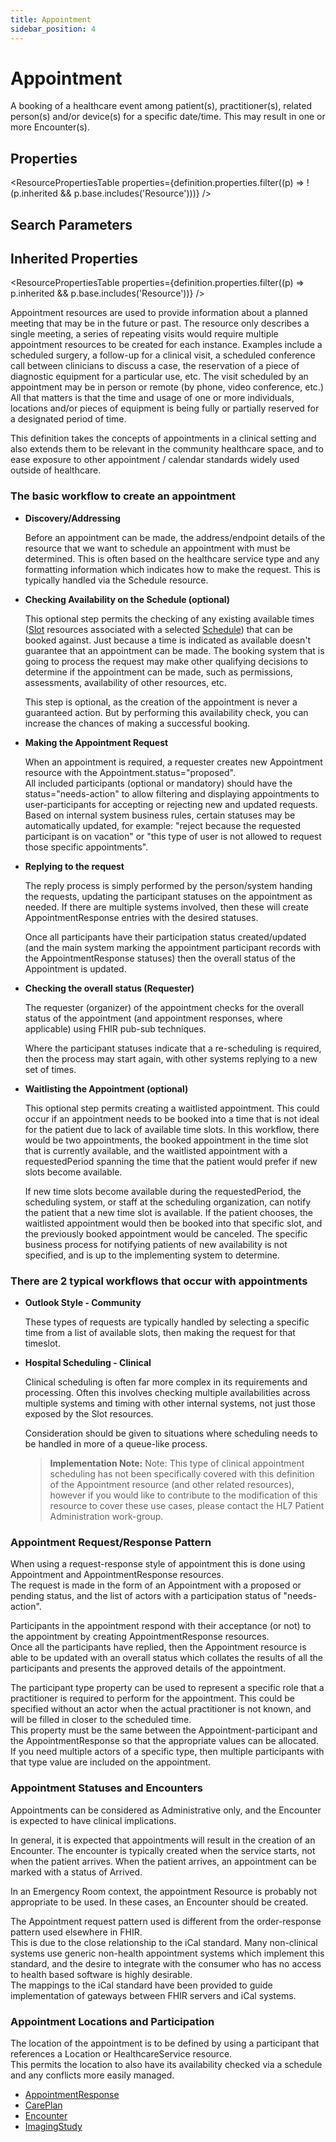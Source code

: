 ```yaml
---
title: Appointment
sidebar_position: 4
---
```



# Appointment

A booking of a healthcare event among patient(s), practitioner(s), related person(s) and/or device(s) for a specific date/time. This may result in one or more <Link to="/docs/api/fhir/resources/encounter">Encounter</Link>(s).

<Tabs queryString="section">
  <TabItem value="schema" label="Schema" default>

## Properties

<ResourcePropertiesTable
  properties={definition.properties.filter((p) => !(p.inherited && p.base.includes('Resource')))}
/>

## Search Parameters

<SearchParamsTable searchParams={definition.searchParameters} />

## Inherited Properties

<ResourcePropertiesTable properties={definition.properties.filter((p) => p.inherited && p.base.includes('Resource'))} />

  </TabItem>
  <TabItem value="usage" label="Usage">
<div> <a name="scope"></a> <p> <Link to="/docs/api/fhir/resources/appointment">Appointment</Link> resources are used to provide information about a planned meeting that may be in the future or past. The resource only describes a single meeting, a series of repeating visits would require multiple appointment resources to be created for each instance. Examples include a scheduled surgery, a follow-up for a clinical visit, a scheduled conference call between clinicians to discuss a case, the reservation of a piece of diagnostic equipment for a particular use, etc. The visit scheduled by an appointment may be in person or remote (by phone, video conference, etc.)  All that matters is that the time and usage of one or more individuals, locations and/or pieces of equipment is being fully or partially reserved for a designated period of time. </p> <p> This definition takes the concepts of appointments in a clinical setting and also extends them to be relevant in the community healthcare space, and to ease exposure to other appointment / calendar standards widely used outside of healthcare. </p> <a name="basic-workflow"></a>     <h3 class="self-link-parent"> The basic workflow to create an appointment <a href="https://www.hl7.org/fhir/appointment.html#basic-workflow" title="link to here" class="self-link"></a></h3> <ul> <li> <b>Discovery/Addressing</b> <p> Before an appointment can be made, the address/endpoint details of the resource that we want  to schedule an appointment with must be determined. This is often based on the healthcare service type and any formatting information which indicates how to make the request. This is typically handled via the <Link to="/docs/api/fhir/resources/schedule">Schedule</Link> resource. </p> </li> <li> <b>Checking Availability on the <Link to="/docs/api/fhir/resources/schedule">Schedule</Link> (optional)</b> <p> This optional step permits the checking of any existing available times  (<a href="/docs/api/fhir/resources/slot">Slot</a> resources associated with a selected <a href="/docs/api/fhir/resources/schedule">Schedule</a>) that can be booked against. Just because a time is indicated as available doesn't guarantee that an appointment can be made. The booking system that is going to process the request may make other qualifying decisions to determine if the appointment can be made, such as permissions, assessments, availability of other resources, etc. </p> <p> This step is optional, as the creation of the appointment is never a guaranteed action. But by performing this availability check, you can increase the chances of making a successful booking. </p> </li> <li> <b>Making the <Link to="/docs/api/fhir/resources/appointment">Appointment</Link> Request</b> <p> When an appointment is required, a requester creates new <Link to="/docs/api/fhir/resources/appointment">Appointment</Link> resource with the <Link to="/docs/api/fhir/resources/appointment">Appointment</Link>.status="proposed".<br/> All included participants (optional or mandatory) should have the status="needs-action" to allow filtering and displaying appointments to user-participants for accepting or rejecting new and updated requests. Based on internal system business rules, certain statuses may be automatically updated, for example: "reject because the requested participant is on vacation" or  "this type of user is not allowed to request those specific appointments". </p> </li> <li> <b>Replying to the request</b> <p> The reply process is simply performed by the person/system handing the requests, updating the participant statuses on the appointment as needed. If there are multiple systems involved, then these will create <Link to="/docs/api/fhir/resources/appointmentresponse">AppointmentResponse</Link> entries with the desired statuses. </p> <p> Once all participants have their participation status created/updated (and the main system marking the appointment participant records with the <Link to="/docs/api/fhir/resources/appointmentresponse">AppointmentResponse</Link> statuses) then the overall status of the <Link to="/docs/api/fhir/resources/appointment">Appointment</Link> is updated. </p> </li> <li> <b>Checking the overall status (Requester)</b> <p> The requester (organizer) of the appointment checks for the overall status of the appointment (and appointment responses, where applicable) using FHIR pub-sub techniques. </p> <p> Where the participant statuses indicate that a re-scheduling is required, then the process may start again, with other systems replying to a new set of times. </p> </li> <li> <b>Waitlisting the <Link to="/docs/api/fhir/resources/appointment">Appointment</Link> (optional)</b> <p> This optional step permits creating a waitlisted appointment. This could occur if an appointment needs to be booked into a time that is not ideal for the patient due to lack of available time slots.  In this workflow, there would be two appointments, the booked appointment in the time  slot that is currently available, and the waitlisted appointment with a requestedPeriod spanning the time that the patient would prefer if new slots become available. </p> <p> If new time slots become available during the requestedPeriod, the scheduling system, or staff at the scheduling organization, can notify the patient that a new time slot is available.  If the patient chooses, the waitlisted appointment would then be booked into that specific slot, and the previously booked  appointment would be canceled.  The specific business process for notifying patients of new availability is not specified, and is up to the implementing system to determine. </p> </li> </ul> <a name="workflow-types"></a> <h3 class="self-link-parent"> There are 2 typical workflows that occur with appointments <a href="https://www.hl7.org/fhir/appointment.html#workflow-types" title="link to here" class="self-link"></a></h3> <ul> <li> <b>Outlook Style - Community</b> <p> These types of requests are typically handled by selecting a specific time from a list of available slots, then making the request for that timeslot. </p> </li> <li> <b>Hospital Scheduling - Clinical</b> <p> Clinical scheduling is often far more complex in its requirements and processing. Often this involves checking multiple availabilities across multiple systems and timing with other internal systems, not just those exposed by the <Link to="/docs/api/fhir/resources/slot">Slot</Link> resources. </p> <p> Consideration should be given to situations where scheduling needs to be handled in more of a queue-like process. </p> <blockquote><p> <b>Implementation Note:</b>  Note: This type of clinical appointment scheduling has not been specifically covered with this definition of the <Link to="/docs/api/fhir/resources/appointment">Appointment</Link> resource (and other related resources), however if you would like to contribute to the modification of this resource to cover these use cases, please contact the HL7 <Link to="/docs/api/fhir/resources/patient">Patient</Link> Administration work-group. </p></blockquote> </li> </ul> </div>
  </TabItem>
  <TabItem value="relationships" label="Relationships">
<div> <a name="bnr"></a>      <h3 class="self-link-parent"> <Link to="/docs/api/fhir/resources/appointment">Appointment</Link> Request/Response Pattern <a href="https://www.hl7.org/fhir/appointment.html#12.10.2.1" title="link to here" class="self-link"></a></h3> <p> When using a request-response style of appointment this is done using <Link to="/docs/api/fhir/resources/appointment">Appointment</Link>  and <Link to="/docs/api/fhir/resources/appointmentresponse">AppointmentResponse</Link> resources.<br/> The request is made in the form of an <Link to="/docs/api/fhir/resources/appointment">Appointment</Link> with a proposed or pending status, and the list of actors with a participation status of "needs-action". </p> <p> Participants in the appointment respond with their acceptance (or not) to the appointment by creating <Link to="/docs/api/fhir/resources/appointmentresponse">AppointmentResponse</Link> resources.<br/> Once all the participants have replied, then the <Link to="/docs/api/fhir/resources/appointment">Appointment</Link> resource is able to be updated with an overall status which collates the results of all the participants and presents the approved details of the appointment. </p> <p> The participant type property can be used to represent a specific role that a practitioner  is required to perform for the appointment. This could be specified without an actor when the actual practitioner is not known, and will be filled in closer to the scheduled time.<br/> This property must be the same between the <Link to="/docs/api/fhir/resources/appointment">Appointment</Link>-participant and the <Link to="/docs/api/fhir/resources/appointmentresponse">AppointmentResponse</Link> so that the appropriate values can be allocated. If you need multiple actors of a specific type, then multiple participants with that type value are included on the appointment. </p> <a name="statuses"></a>     <h3 class="self-link-parent"> <Link to="/docs/api/fhir/resources/appointment">Appointment</Link> Statuses and <Link to="/docs/api/fhir/resources/encounter">Encounters</Link> <a href="/docs/api/fhir/resources/appointment" title="link to here" class="self-link"></a></h3>     <p>       <Link to="/docs/api/fhir/resources/appointment">Appointments</Link> can be considered as Administrative only, and the <Link to="/docs/api/fhir/resources/encounter">Encounter</Link> is expected to have       clinical implications.     </p>     <p>       In general, it is expected that appointments will result in the creation of an <Link to="/docs/api/fhir/resources/encounter">Encounter</Link>.       The encounter is typically created when the service starts, not when the patient arrives.       When the patient arrives, an appointment can be marked with a status of Arrived.     </p>     <p>       In an Emergency Room context, the appointment Resource is probably not appropriate to be used.       In these cases, an <Link to="/docs/api/fhir/resources/encounter">Encounter</Link> should be created.     </p>     <p>       The <Link to="/docs/api/fhir/resources/appointment">Appointment</Link> request pattern used is different from the order-response pattern used elsewhere in FHIR.<br/>       This is due to the close relationship to the iCal standard. Many non-clinical systems use generic       non-health appointment systems which implement this standard, and the desire to integrate       with the consumer who has no access to health based software is highly desirable.<br/>       The mappings to the iCal standard have been provided to guide implementation of gateways between       FHIR servers and iCal systems.     </p> <a name="location"></a> <h3 class="self-link-parent"> <Link to="/docs/api/fhir/resources/appointment">Appointment</Link> <Link to="/docs/api/fhir/resources/location">Locations</Link> and Participation <a href="/docs/api/fhir/resources/appointment" title="link to here" class="self-link"></a></h3> <p> The location of the appointment is to be defined by using a participant that references a <Link to="/docs/api/fhir/resources/location">Location</Link> or <Link to="/docs/api/fhir/resources/healthcareservice">HealthcareService</Link> resource.<br/> This permits the location to also have its availability checked via a schedule and any conflicts more easily managed. </p>   </div>
  </TabItem>

  <TabItem value="referencedBy" label="Referenced By">
<ul><li><a href="/docs/api/fhir/resources/appointmentresponse">AppointmentResponse</a></li>
<li><a href="/docs/api/fhir/resources/careplan">CarePlan</a></li>
<li><a href="/docs/api/fhir/resources/encounter">Encounter</a></li>
<li><a href="/docs/api/fhir/resources/imagingstudy">ImagingStudy</a></li></ul>
  </TabItem>
</Tabs>
